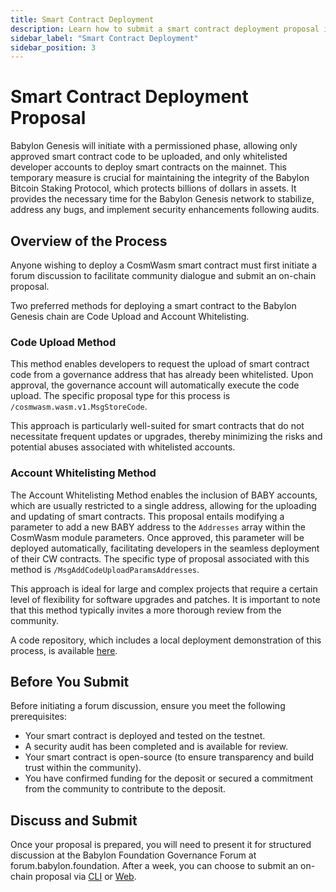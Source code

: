 ```yaml
---
title: Smart Contract Deployment
description: Learn how to submit a smart contract deployment proposal in the Babylon Genesis ecosystem
sidebar_label: "Smart Contract Deployment"
sidebar_position: 3
---
```


# Smart Contract Deployment Proposal  

Babylon Genesis will initiate with a permissioned phase, allowing only approved smart contract code to be uploaded, and only whitelisted developer accounts to deploy smart contracts on the mainnet. This temporary measure is crucial for maintaining the integrity of the Babylon Bitcoin Staking Protocol, which protects billions of dollars in assets. It provides the necessary time for the Babylon Genesis network to stabilize, address any bugs, and implement security enhancements following audits.  

## Overview of the Process  

Anyone wishing to deploy a CosmWasm smart contract must first initiate a forum discussion to facilitate community dialogue and submit an on-chain proposal.  

Two preferred methods for deploying a smart contract to the Babylon Genesis chain are Code Upload and Account Whitelisting.  

### Code Upload Method  

This method enables developers to request the upload of smart contract code from a governance address that has already been whitelisted. Upon approval, the governance account will automatically execute the code upload. The specific proposal type for this process is `/cosmwasm.wasm.v1.MsgStoreCode`.  

This approach is particularly well-suited for smart contracts that do not necessitate frequent updates or upgrades, thereby minimizing the risks and potential abuses associated with whitelisted accounts.  

### Account Whitelisting Method  

The Account Whitelisting Method enables the inclusion of BABY accounts, which are usually restricted to a single address, allowing for the uploading and updating of smart contracts. This proposal entails modifying a parameter to add a new BABY address to the `Addresses` array within the CosmWasm module parameters. Once approved, this parameter will be deployed automatically, facilitating developers in the seamless deployment of their CW contracts. The specific type of proposal associated with this method is `/MsgAddCodeUploadParamsAddresses`.  

This approach is ideal for large and complex projects that require a certain level of flexibility for software upgrades and patches. It is important to note that this method typically invites a more thorough review from the community.  

A code repository, which includes a local deployment demonstration of this process, is available [here](https://github.com/babylonlabs-io/babylon-demo/tree/main/whitelisting-address-gov-prop).  

## Before You Submit  

Before initiating a forum discussion, ensure you meet the following prerequisites:  

- Your smart contract is deployed and tested on the testnet.  
- A security audit has been completed and is available for review.  
- Your smart contract is open-source (to ensure transparency and build trust within the community).  
- You have confirmed funding for the deposit or secured a commitment from the community to contribute to the deposit.  

## Discuss and Submit  

Once your proposal is prepared, you will need to present it for structured discussion at the Babylon Foundation Governance Forum at forum.babylon.foundation. After a week, you can choose to submit an on-chain proposal via [CLI](./submit_via_cli) or [Web](./submit_via_web).  